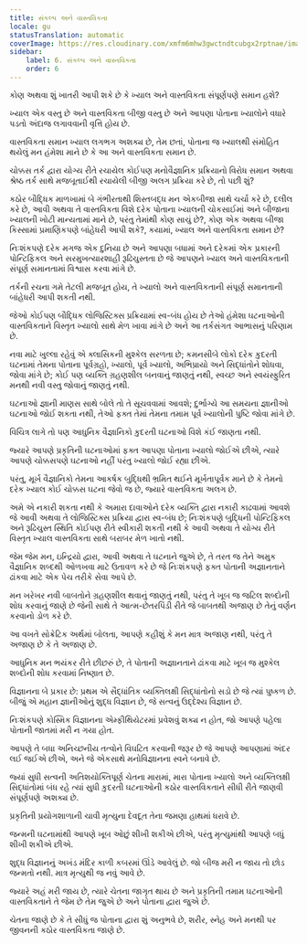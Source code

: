 ```yaml
---
title: સંકલ્પ અને વાસ્તવિકતા
locale: gu
statusTranslation: automatic
coverImage: https://res.cloudinary.com/xmfm6mhw3gwctndtcubgx2rptnae/image/upload/v1741354419/small_cover_la_gran_rebelion_28716e29d2.webp
sidebar:
    label: 6. સંકલ્પ અને વાસ્તવિકતા
    order: 6
---
```

કોણ અથવા શું ખાતરી આપી શકે છે કે ખ્યાલ અને વાસ્તવિકતા સંપૂર્ણપણે સમાન હશે?

ખ્યાલ એક વસ્તુ છે અને વાસ્તવિકતા બીજી વસ્તુ છે અને આપણા પોતાના ખ્યાલોને વધારે પડતો અંદાજ લગાવવાની વૃત્તિ હોય છે.

વાસ્તવિકતા સમાન ખ્યાલ લગભગ અશક્ય છે, તેમ છતાં, પોતાના જ ખ્યાલથી સંમોહિત થયેલું મન હંમેશા માને છે કે આ અને વાસ્તવિકતા સમાન છે.

ચોક્કસ તર્ક દ્વારા યોગ્ય રીતે રચાયેલ કોઈપણ મનોવૈજ્ઞાનિક પ્રક્રિયાનો વિરોધ સમાન અથવા શ્રેષ્ઠ તર્ક સાથે મજબૂતાઈથી રચાયેલી બીજી અલગ પ્રક્રિયા કરે છે, તો પછી શું?

કઠોર બૌદ્ધિક માળખામાં બે ગંભીરતાથી શિસ્તબદ્ધ મન એકબીજા સાથે ચર્ચા કરે છે, દલીલ કરે છે, આવી અથવા તે વાસ્તવિકતા વિશે દરેક પોતાના ખ્યાલની ચોકસાઈમાં અને બીજાના ખ્યાલની ખોટી માન્યતામાં માને છે, પરંતુ તેમાંથી કોણ સાચું છે?, કોણ એક અથવા બીજા કિસ્સામાં પ્રમાણિકપણે બાંહેધરી આપી શકે?, કયામાં, ખ્યાલ અને વાસ્તવિકતા સમાન છે?

નિઃશંકપણે દરેક મગજ એક દુનિયા છે અને આપણા બધામાં અને દરેકમાં એક પ્રકારની પોન્ટિફિકલ અને સરમુખત્યારશાહી રૂઢિચુસ્તતા છે જે આપણને ખ્યાલ અને વાસ્તવિકતાની સંપૂર્ણ સમાનતામાં વિશ્વાસ કરવા માંગે છે.

તર્કની રચના ગમે તેટલી મજબૂત હોય, તે ખ્યાલો અને વાસ્તવિકતાની સંપૂર્ણ સમાનતાની બાંહેધરી આપી શકતી નથી.

જેઓ કોઈપણ બૌદ્ધિક લોજિસ્ટિક્સ પ્રક્રિયામાં સ્વ-બંધ હોય છે તેઓ હંમેશા ઘટનાઓની વાસ્તવિકતાને વિસ્તૃત ખ્યાલો સાથે મેળ ખાવા માંગે છે અને આ તર્કસંગત આભાસનું પરિણામ છે.

નવા માટે ખુલ્લા રહેવું એ ક્લાસિકની મુશ્કેલ સરળતા છે; કમનસીબે લોકો દરેક કુદરતી ઘટનામાં તેમના પોતાના પૂર્વગ્રહો, ખ્યાલો, પૂર્વ ખ્યાલો, અભિપ્રાયો અને સિદ્ધાંતોને શોધવા, જોવા માંગે છે; કોઈ પણ વ્યક્તિ ગ્રહણશીલ બનવાનું જાણતું નથી, સ્વચ્છ અને સ્વયંસ્ફુરિત મનથી નવી વસ્તુ જોવાનું જાણતું નથી.

ઘટનાઓ જ્ઞાની માણસ સાથે બોલે તો તે સૂચવવામાં આવશે; દુર્ભાગ્યે આ સમયના જ્ઞાનીઓ ઘટનાઓ જોઈ શકતા નથી, તેઓ ફક્ત તેમાં તેમના તમામ પૂર્વ ખ્યાલોની પુષ્ટિ જોવા માંગે છે.

વિચિત્ર લાગે તો પણ આધુનિક વૈજ્ઞાનિકો કુદરતી ઘટનાઓ વિશે કંઈ જાણતા નથી.

જ્યારે આપણે પ્રકૃતિની ઘટનાઓમાં ફક્ત આપણા પોતાના ખ્યાલો જોઈએ છીએ, ત્યારે આપણે ચોક્કસપણે ઘટનાઓ નહીં પરંતુ ખ્યાલો જોઈ રહ્યા છીએ.

પરંતુ, મૂર્ખ વૈજ્ઞાનિકો તેમના આકર્ષક બુદ્ધિથી ભ્રમિત થઈને મૂર્ખતાપૂર્વક માને છે કે તેમનો દરેક ખ્યાલ કોઈ ચોક્કસ ઘટના જેવો જ છે, જ્યારે વાસ્તવિકતા અલગ છે.

અમે એ નકારી શકતા નથી કે અમારા દાવાઓને દરેક વ્યક્તિ દ્વારા નકારી કાઢવામાં આવશે જે આવી અથવા તે લોજિસ્ટિક્સ પ્રક્રિયા દ્વારા સ્વ-બંધ છે; નિઃશંકપણે બુદ્ધિની પોન્ટિફિકલ અને રૂઢિચુસ્ત સ્થિતિ કોઈપણ રીતે સ્વીકારી શકતી નથી કે આવી અથવા તે યોગ્ય રીતે વિસ્તૃત ખ્યાલ વાસ્તવિકતા સાથે બરાબર મેળ ખાતો નથી.

જેમ જેમ મન, ઇન્દ્રિયો દ્વારા, આવી અથવા તે ઘટનાને જુએ છે, તે તરત જ તેને અમુક વૈજ્ઞાનિક શબ્દથી ઓળખવા માટે ઉતાવળ કરે છે જે નિઃશંકપણે ફક્ત પોતાની અજ્ઞાનતાને ઢાંકવા માટે એક પેચ તરીકે સેવા આપે છે.

મન ખરેખર નવી બાબતોને ગ્રહણશીલ થવાનું જાણતું નથી, પરંતુ તે ખૂબ જ જટિલ શબ્દોની શોધ કરવાનું જાણે છે જેની સાથે તે આત્મ-છેતરપિંડી રીતે જે બાબતથી અજાણ છે તેનું વર્ણન કરવાનો ડોળ કરે છે.

આ વખતે સોક્રેટિક અર્થમાં બોલતા, આપણે કહીશું કે મન માત્ર અજાણ નથી, પરંતુ તે અજાણ છે કે તે અજાણ છે.

આધુનિક મન ભયંકર રીતે છીછરું છે, તે પોતાની અજ્ઞાનતાને ઢાંકવા માટે ખૂબ જ મુશ્કેલ શબ્દોની શોધ કરવામાં નિષ્ણાત છે.

વિજ્ઞાનના બે પ્રકાર છે: પ્રથમ એ સૈદ્ધાંતિક વ્યક્તિલક્ષી સિદ્ધાંતોનો સડો છે જે ત્યાં પુષ્કળ છે. બીજું એ મહાન જ્ઞાનીઓનું શુદ્ધ વિજ્ઞાન છે, જે સત્વનું ઉદ્દેશ્ય વિજ્ઞાન છે.

નિઃશંકપણે કોસ્મિક વિજ્ઞાનના એમ્ફીથિયેટરમાં પ્રવેશવું શક્ય ન હોત, જો આપણે પહેલા પોતાની જાતમાં મરી ન ગયા હોત.

આપણે તે બધા અનિચ્છનીય તત્વોને વિઘટિત કરવાની જરૂર છે જે આપણે આપણામાં અંદર લઈ જઈએ છીએ, અને જે એકસાથે મનોવિજ્ઞાનના સ્વને બનાવે છે.

જ્યાં સુધી સત્વની અતિશયોક્તિપૂર્ણ ચેતના મારામાં, મારા પોતાના ખ્યાલો અને વ્યક્તિલક્ષી સિદ્ધાંતોમાં બંધ રહે ત્યાં સુધી કુદરતી ઘટનાઓની કઠોર વાસ્તવિકતાને સીધી રીતે જાણવી સંપૂર્ણપણે અશક્ય છે.

પ્રકૃતિની પ્રયોગશાળાની ચાવી મૃત્યુના દેવદૂત તેના જમણા હાથમાં ધરાવે છે.

જન્મની ઘટનામાંથી આપણે ખૂબ ઓછું શીખી શકીએ છીએ, પરંતુ મૃત્યુમાંથી આપણે બધું શીખી શકીએ છીએ.

શુદ્ધ વિજ્ઞાનનું અખંડ મંદિર કાળી કબરમાં ઊંડે આવેલું છે. જો બીજ મરી ન જાય તો છોડ જન્મતો નથી. માત્ર મૃત્યુથી જ નવું આવે છે.

જ્યારે અહં મરી જાય છે, ત્યારે ચેતના જાગૃત થાય છે અને પ્રકૃતિની તમામ ઘટનાઓની વાસ્તવિકતાને તે જેમ છે તેમ જુએ છે અને પોતાના દ્વારા જુએ છે.

ચેતના જાણે છે કે તે સીધું જ પોતાના દ્વારા શું અનુભવે છે, શરીર, સ્નેહ અને મનથી પર જીવનની કઠોર વાસ્તવિકતા જાણે છે.

